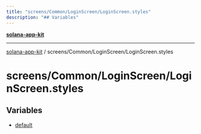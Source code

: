```yaml
---
title: "screens/Common/LoginScreen/LoginScreen.styles"
description: "## Variables"
---
```


[**solana-app-kit**](../../../../README.mdx)

***

[solana-app-kit](../../../../README.mdx) / screens/Common/LoginScreen/LoginScreen.styles

# screens/Common/LoginScreen/LoginScreen.styles

## Variables

- [default](variables/default.mdx)
